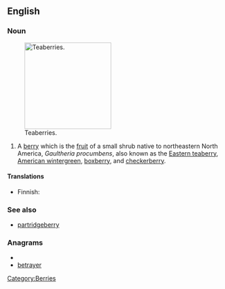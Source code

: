 ==English==

===Noun===
{{wikipedia}}
[[Image:Gaultheria procumbens.JPG|thumb|right|200px|Teaberries.]]

{{en-noun|teaberries}}

# A [[berry]] which is the [[fruit]] of a small shrub native to northeastern North America, ''Gaultheria procumbens'', also known as the [[Eastern teaberry]], [[American wintergreen]], [[boxberry]], and [[checkerberry]].

====Translations====
{{trans-top|shrub ''Gaultheria procumbens'' and its berry}}
* Finnish: {{t|fi|lamosalali}}
{{trans-mid}}
{{trans-bottom}}

===See also===
* [[partridgeberry]]

===Anagrams===
* {{alphagram|abeerrty}}
* [[betrayer#English|betrayer]]
[[Category:Berries]]